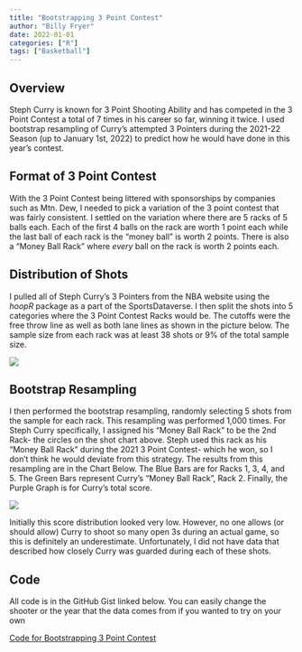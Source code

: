 ```yaml
---
title: "Bootstrapping 3 Point Contest"
author: "Billy Fryer"
date: 2022-01-01
categories: ["R"]
tags: ["Basketball"]
---
```



## Overview

Steph Curry is known for 3 Point Shooting Ability and has competed in the 3 Point Contest a total of 7 times in his career so far, winning it twice. I used bootstrap resampling of Curry's attempted 3 Pointers during the 2021-22 Season (up to January 1st, 2022) to predict how he would have done in this year's contest.

## Format of 3 Point Contest

With the 3 Point Contest being littered with sponsorships by companies such as Mtn. Dew, I needed to pick a variation of the 3 point contest that was fairly consistent. I settled on the variation where there are 5 racks of 5 balls each. Each of the first 4 balls on the rack are worth 1 point each while the last ball of each rack is the "money ball" is worth 2 points. There is also a "Money Ball Rack" where *every* ball on the rack is worth 2 points each.

## Distribution of Shots

I pulled all of Steph Curry's 3 Pointers from the NBA website using the *hoopR* package as a part of the SportsDataverse. I then split the shots into 5 categories where the 3 Point Contest Racks would be. The cutoffs were the free throw line as well as both lane lines as shown in the picture below. The sample size from each rack was at least 38 shots or 9% of the total sample size.

![](Steph Curry 3 Pointers.png)

## Bootstrap Resampling

I then performed the bootstrap resampling, randomly selecting 5 shots from the sample for each rack. This resampling was performed 1,000 times. For Steph Curry specifically, I assigned his "Money Ball Rack" to be the 2nd Rack- the circles on the shot chart above. Steph used this rack as his "Money Ball Rack" during the 2021 3 Point Contest- which he won, so I don't think he would deviate from this strategy. The results from this resampling are in the Chart Below. The Blue Bars are for Racks 1, 3, 4, and 5. The Green Bars represent Curry's "Money Ball Rack", Rack 2. Finally, the Purple Graph is for Curry's total score.

![](grid bootstrap.png)

Initially this score distribution looked very low. However, no one allows (or should allow) Curry to shoot so many open 3s during an actual game, so this is definitely an underestimate. Unfortunately, I did not have data that described how closely Curry was guarded during each of these shots.

## Code

All code is in the GitHub Gist linked below. You can easily change the shooter or the year that the data comes from if you wanted to try on your own

[Code for Bootstrapping 3 Point Contest](https://gist.github.com/billyfryer/bb54ae006dfd4da73b3819be6c16676a)